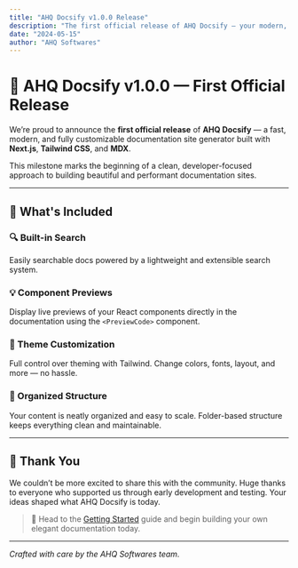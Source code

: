 ```yaml
---
title: "AHQ Docsify v1.0.0 Release"
description: "The first official release of AHQ Docsify — your modern, customizable documentation site generator."
date: "2024-05-15"
author: "AHQ Softwares"
---
```


# 🎉 AHQ Docsify v1.0.0 — First Official Release

We’re proud to announce the **first official release** of **AHQ Docsify** — a fast, modern, and fully customizable documentation site generator built with **Next.js**, **Tailwind CSS**, and **MDX**.

This milestone marks the beginning of a clean, developer-focused approach to building beautiful and performant documentation sites.

---

## 🚀 What's Included

### 🔍 Built-in Search  
Easily searchable docs powered by a lightweight and extensible search system.

### 💡 Component Previews  
Display live previews of your React components directly in the documentation using the `<PreviewCode>` component.

### 🎨 Theme Customization  
Full control over theming with Tailwind. Change colors, fonts, layout, and more — no hassle.

### 📁 Organized Structure  
Your content is neatly organized and easy to scale. Folder-based structure keeps everything clean and maintainable.

---

## 💬 Thank You

We couldn’t be more excited to share this with the community. Huge thanks to everyone who supported us through early development and testing. Your ideas shaped what AHQ Docsify is today.

> 📘 Head to the [Getting Started](/docs/getting-started/installation) guide and begin building your own elegant documentation today.

---

*Crafted with care by the AHQ Softwares team.*
